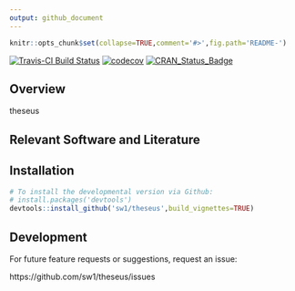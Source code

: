 ```yaml
---
output: github_document
---
```

  
<!-- README.md is generated from README.Rmd. Please edit that file -->
  
```r
knitr::opts_chunk$set(collapse=TRUE,comment='#>',fig.path='README-')
```

[![Travis-CI Build Status](https://travis-ci.org/sw1/theseus.svg?branch=master)](https://travis-ci.org/sw1/theseus)
[![codecov](https://codecov.io/gh/sw1/theseus/branch/master/graph/badge.svg?token=pmjXMfuHrw)](https://codecov.io/gh/sw1/theseus)
[![CRAN_Status_Badge](http://www.r-pkg.org/badges/version/theseus)](https://cran.r-project.org/package=theseus)


## Overview

theseus

## Relevant Software and Literature


## Installation

```r
# To install the developmental version via Github:
# install.packages('devtools')
devtools::install_github('sw1/theseus',build_vignettes=TRUE)
```

## Development

For future feature requests or suggestions, request an issue:
  
  https://github.com/sw1/theseus/issues